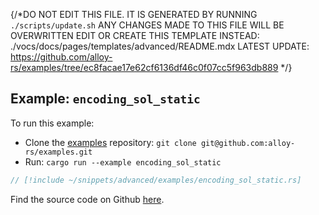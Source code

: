 {/*DO NOT EDIT THIS FILE. IT IS GENERATED BY RUNNING `./scripts/update.sh`
ANY CHANGES MADE TO THIS FILE WILL BE OVERWRITTEN
EDIT OR CREATE THIS TEMPLATE INSTEAD: ./vocs/docs/pages/templates/advanced/README.mdx
LATEST UPDATE: https://github.com/alloy-rs/examples/tree/ec8facae17e62cf6136df46c0f07cc5f963db889
*/}

## Example: `encoding_sol_static`

To run this example:

- Clone the [examples](https://github.com/alloy-rs/examples) repository: `git clone git@github.com:alloy-rs/examples.git`
- Run: `cargo run --example encoding_sol_static`

```rust
// [!include ~/snippets/advanced/examples/encoding_sol_static.rs]
```

Find the source code on Github [here](https://github.com/alloy-rs/examples/tree/ec8facae17e62cf6136df46c0f07cc5f963db889/examples/advanced/examples/encoding_sol_static.rs).
